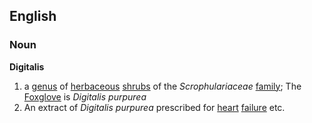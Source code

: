 ==English==
===Noun===
'''Digitalis'''
{{wikipedia}}
# a [[genus]] of [[herbaceous]] [[shrub]]s of the ''Scrophulariaceae'' [[family]]; The [[Foxglove]] is ''Digitalis purpurea''
# An extract of ''Digitalis purpurea'' prescribed for [[heart]] [[failure]] etc.